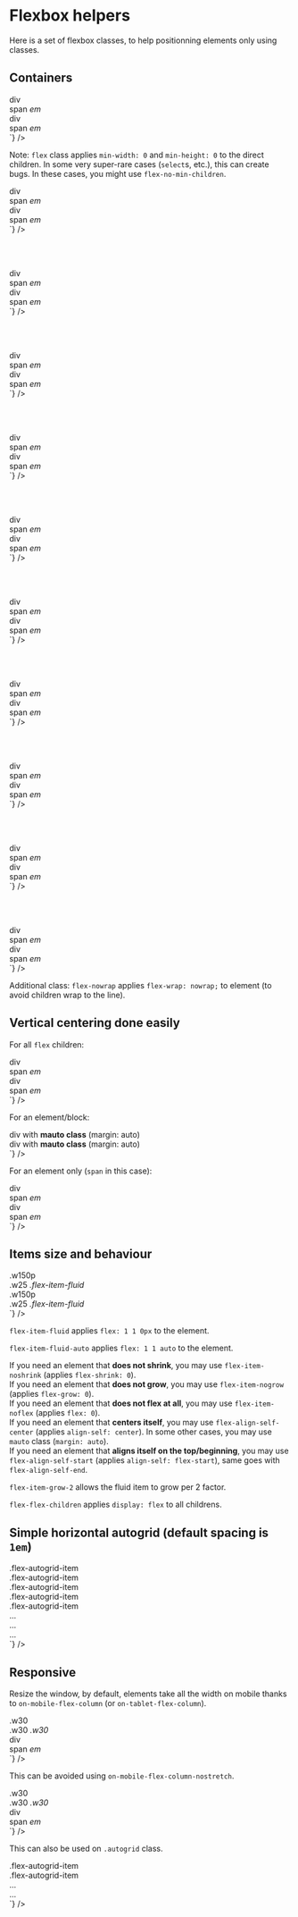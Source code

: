 
<Meta title="CSS / Front-End helpers / Flexbox" />

# Flexbox helpers

Here is a set of flexbox classes, to help positionning elements only using classes.

## Containers

<div class="flex flex-justify-space-between mb2 on-mobile-flex-column">
  <div class="w49 flex-align-self-center">
    <div class="flex bordered color-global-light">
      <div class="bg-primary p1">div</div>
      <span class="bg-primary p1">span</span>
      <em class="bg-primary p1">em</em>
    </div>
  </div>
  <div class="w49 flex-align-self-center">
<Source
  language='html'
  dark
  format
  code={`
<div className="flex">
  <div>div</div>
  <span>span</span>
  <em>em</em>
</div>
  `}
/>
  </div>
</div>

Note: <code>flex</code> class applies <code>min-width: 0</code> and <code>min-height: 0</code> to the direct children. In some very super-rare cases (<code>select</code>s, etc.), this can create bugs. In these cases, you might use <code>flex-no-min-children</code>.

<div class="flex flex-justify-space-between mb2 on-mobile-flex-column">
  <div class="w49 flex-align-self-center">
    <div class="flex flex-row bordered color-global-light">
      <div class="bg-primary p1">div</div>
      <span class="bg-primary p1">span</span>
      <em class="bg-primary p1">em</em>
    </div>
  </div>
  <div class="w49 flex-align-self-center">
<Source
  language='html'
  dark
  format
  code={`
<div className="flex flex-row">
  <div>div</div>
  <span>span</span>
  <em>em</em>
</div>
`}
/>
  </div>
</div>

<br /><br />


<div class="flex flex-justify-space-between mb2 on-mobile-flex-column">
  <div class="w49 flex-align-self-center">
    <div class="flex flex-row-reverse bordered color-global-light">
      <div class="bg-primary p1">div</div>
      <span class="bg-primary p1">span</span>
      <em class="bg-primary p1">em</em>
    </div>
  </div>
  <div class="w49 flex-align-self-center">
<Source
  language='html'
  dark
  format
  code={`
<div className="flex flex-row-reverse">
  <div>div</div>
  <span>span</span>
  <em>em</em>
</div>
`}
/>
  </div>
</div>

<br /><br />

<div class="flex flex-justify-space-between mb2 on-mobile-flex-column">
  <div class="w49 flex-align-self-center">
    <div class="flex flex-column bordered color-global-light">
      <div class="bg-primary p1">div</div>
      <span class="bg-primary p1">span</span>
      <em class="bg-primary p1">em</em>
    </div>
  </div>
  <div class="w49 flex-align-self-center">
<Source
  language='html'
  dark
  format
  code={`
<div className="flex flex-column">
  <div>div</div>
  <span>span</span>
  <em>em</em>
</div>
`}
/>
  </div>
</div>

<br /><br />

<div class="flex flex-justify-space-between mb2 on-mobile-flex-column">
  <div class="w49 flex-align-self-center">
    <div class="flex flex-column-reverse bordered color-global-light">
      <div class="bg-primary p1">div</div>
      <span class="bg-primary p1">span</span>
      <em class="bg-primary p1">em</em>
    </div>
  </div>
  <div class="w49 flex-align-self-center">
<Source
  language='html'
  dark
  format
  code={`
<div className="flex flex-column-reverse">
  <div>div</div>
  <span>span</span>
  <em>em</em>
</div>
`}
/>
  </div>
</div>

<br /><br />

<div class="flex flex-justify-space-between mb2 on-mobile-flex-column">
  <div class="w49 flex-align-self-center">
    <div class="flex flex-justify-space-between bordered color-global-light">
      <div class="bg-primary p1">div</div>
      <span class="bg-primary p1">span</span>
      <em class="bg-primary p1">em</em>
    </div>
  </div>
  <div class="w49 flex-align-self-center">
<Source
  language='html'
  dark
  format
  code={`
<div className="flex flex-justify-space-between">
  <div>div</div>
  <span>span</span>
  <em>em</em>
</div>
`}
/>
  </div>
</div>

<br /><br />

<div class="flex flex-justify-space-between mb2 on-mobile-flex-column">
  <div class="w49 flex-align-self-center">
    <div class="flex flex-justify-space-around bordered color-global-light">
      <div class="bg-primary p1">div</div>
      <span class="bg-primary p1">span</span>
      <em class="bg-primary p1">em</em>
    </div>
  </div>
  <div class="w49 flex-align-self-center">
<Source
  language='html'
  dark
  format
  code={`
<div className="flex flex-justify-space-around">
  <div>div</div>
  <span>span</span>
  <em>em</em>
</div>
`}
/>
  </div>
</div>

<br /><br />

<div class="flex flex-justify-space-between mb2 on-mobile-flex-column">
  <div class="w49 flex-align-self-center">
    <div class="flex flex-justify-end bordered color-global-light">
      <div class="bg-primary p1">div</div>
      <span class="bg-primary p1">span</span>
      <em class="bg-primary p1">em</em>
    </div>
  </div>
  <div class="w49 flex-align-self-center">
<Source
  language='html'
  dark
  format
  code={`
<div className="flex flex-justify-end">
  <div>div</div>
  <span>span</span>
  <em>em</em>
</div>
`}
/>
  </div>
</div>

<br /><br />

<div class="flex flex-justify-space-between mb2 on-mobile-flex-column">
  <div class="w49 flex-align-self-center">
    <div class="flex flex-justify-center bordered color-global-light">
      <div class="bg-primary p1">div</div>
      <span class="bg-primary p1">span</span>
      <em class="bg-primary p1">em</em>
    </div>
  </div>
  <div class="w49 flex-align-self-center">
<Source
  language='html'
  dark
  format
  code={`
<div className="flex flex-justify-center">
  <div>div</div>
  <span>span</span>
  <em>em</em>
</div>
`}
/>
  </div>
</div>

<br /><br />

<div class="flex flex-justify-space-between mb2 on-mobile-flex-column">
  <div class="w49 flex-align-self-center">
    <div class="flex flex-column flex-align-items-center bordered color-global-light">
      <div class="bg-primary p1">div</div>
      <span class="bg-primary p1">span</span>
      <em class="bg-primary p1">em</em>
    </div>
  </div>
  <div class="w49 flex-align-self-center">
<Source
  language='html'
  dark
  format
  code={`
<div className="flex flex-column flex-align-items-center">
  <div>div</div>
  <span>span</span>
  <em>em</em>
</div>
`}
/>
  </div>
</div>

<br /><br />

<div class="flex flex-justify-space-between mb2 on-mobile-flex-column">
  <div class="w49 flex-align-self-center">
    <div class="flex flex-column flex-align-items-end bordered color-global-light">
      <div class="bg-primary p1">div</div>
      <span class="bg-primary p1">span</span>
      <em class="bg-primary p1">em</em>
    </div>
  </div>
  <div class="w49 flex-align-self-center">
<Source
  language='html'
  dark
  format
  code={`
<div className="flex flex-column flex-align-items-end">
  <div>div</div>
  <span>span</span>
  <em>em</em>
</div>
`}
/>
  </div>
</div>

<p>Additional class: <code>flex-nowrap</code> applies <code>flex-wrap: nowrap;</code> to element (to avoid children wrap to the line).</p>

## Vertical centering done easily

<p>For all <code>flex</code> children:</p>

<div class="flex flex-justify-space-between mb2 on-mobile-flex-column">
  <div class="w49 flex-align-self-center">
    <div class="flex flex-align-items-center bordered color-global-light">
      <div class="bg-primary p2">div</div>
      <span class="bg-primary p1">span</span>
      <em class="bg-primary p0-5">em</em>
    </div>
  </div>
  <div class="w49 flex-align-self-center">
<Source
  language='html'
  dark
  format
  code={`
<div className="flex flex-align-items-center">
  <div>div</div>
  <span>span</span>
  <em>em</em>
</div>
`}
/>
  </div>
</div>

<p>For an element/block:</p>

<div class="flex flex-justify-space-between mb2 on-mobile-flex-column">
  <div class="w49 flex-align-self-center">
    <div class="flex bordered color-global-light vertical-centering-ftw">
		<div class="bg-primary p0-5 mauto">div with <strong>mauto class</strong> (margin: auto)</div>
	</div>
  </div>
  <div class="w49 flex-align-self-center">
<Source
  language='html'
  dark
  format
  code={`
<div className="flex">
  <div className="mauto">
	div with <strong>mauto class</strong> (margin: auto)
  </div>
</div>
`}
/>
  </div>
</div>

<p>For an element only (<code>span</code> in this case):</p>

<div class="flex flex-justify-space-between mb2 on-mobile-flex-column">
  <div class="w49 flex-align-self-center">
    <div class="flex bordered color-global-light">
      <div class="bg-primary p2">div</div>
      <span class="bg-primary flex-align-self-center p1">span</span>
      <em class="bg-primary p2">em</em>
    </div>
  </div>
  <div class="w49 flex-align-self-center">
<Source
  language='html'
  dark
  format
  code={`
<div className="flex">
  <div>div</div>
  <span className="flex-align-self-center">span</span>
  <em>em</em>
</div>
`}
/>
  </div>
</div>


## Items size and behaviour


<div class="flex flex-justify-space-between mb2 on-mobile-flex-column">
  <div class="w49 flex-align-self-center">
    <div class="flex bordered color-global-light">
      <div class="bg-primary p1 w150p">.w150p</div>
      <span class="bg-primary p1 w25">.w25</span>
      <em class="bg-primary p1 flex-item-fluid">.flex-item-fluid</em>
    </div>
  </div>
  <div class="w49 flex-align-self-center">
<Source
  language='html'
  dark
  format
  code={`
<div className="flex ">
  <div className="w150p">.w150p</div>
  <span className="w25">.w25</span>
  <em className="flex-item-fluid">.flex-item-fluid</em>
</div>
`}
/>
  </div>
</div>

<p><code>flex-item-fluid</code> applies <code>flex: 1 1 0px</code> to the element.</p>
<p><code>flex-item-fluid-auto</code> applies <code>flex: 1 1 auto</code> to the element.</p>

<p>If you need an element that <strong>does not shrink</strong>, you may use <code>flex-item-noshrink</code> (applies <code>flex-shrink: 0</code>).<br />
If you need an element that <strong>does not grow</strong>, you may use <code>flex-item-nogrow</code> (applies <code>flex-grow: 0</code>).<br />
If you need an element that <strong>does not flex at all</strong>, you may use <code>flex-item-noflex</code> (applies <code>flex: 0</code>).<br />
If you need an element that <strong>centers itself</strong>, you may use <code>flex-align-self-center</code> (applies <code>align-self: center</code>). In some other cases, you may use <code>mauto</code> class (<code>margin: auto</code>).
<br />
If you need an element that <strong>aligns itself on the top/beginning</strong>, you may use <code>flex-align-self-start</code> (applies <code>align-self: flex-start</code>), same goes with <code>flex-align-self-end</code>.
</p>
<p><code>flex-item-grow-2</code> allows the fluid item to grow per 2 factor.</p>
<p><code>flex-flex-children</code> applies <code>display: flex</code> to all childrens.</p>


## Simple horizontal autogrid (default spacing is <code>1em</code>)

<div class="flex flex-justify-space-between mb2 on-mobile-flex-column">
  <div class="w49 flex-align-self-center">
    <div class="flex-autogrid color-global-light">
      <div class="flex-autogrid-item">
        <div class="bg-primary p1">
          .flex-autogrid-item
        </div>
      </div>
      <div class="flex-autogrid-item">
        <div class="bg-primary p1">
          .flex-autogrid-item
        </div>
      </div>
    </div>
    <div class="flex flex-justify-space-between flex-autogrid color-global-light">
      <div class="flex-autogrid-item">
        <div class="bg-primary p1">
          .flex-autogrid-item
        </div>
      </div>
      <div class="flex-autogrid-item">
        <div class="bg-primary p1">
          .flex-autogrid-item
        </div>
      </div>
      <div class="flex-autogrid-item">
        <div class="bg-primary p1">
          .flex-autogrid-item
        </div>
      </div>
    </div>
  </div>
  <div class="w49 flex-align-self-center">
<Source
  language='html'
  dark
  format
  code={`
<div className="flex-autogrid">
  <div className="flex-autogrid-item">…</div>
  <div className="flex-autogrid-item">…</div>
  …
</div>
`}
/>
  </div>
</div>


## Responsive

Resize the window, by default, elements take all the width on mobile thanks to <code>on-mobile-flex-column</code> (or <code>on-tablet-flex-column</code>).

<div class="flex flex-justify-space-between mb2 on-mobile-flex-column">
  <div class="w49 flex-align-self-center">
    <div class="flex flex-justify-space-between on-mobile-flex-column bordered color-global-light">
      <div class="bg-primary p1 w30">.w30</div>
      <span class="bg-primary p1 w30">.w30</span>
      <em class="bg-primary p1 w30">.w30</em>
    </div>
  </div>
  <div class="w49 flex-align-self-center">
<Source
  language='html'
  dark
  format
  code={`
<div className="flex flex-justify-space-between on-mobile-flex-column">
  <div className="w30">div</div>
  <span className="w30">span</span>
  <em className="w30">em</em>
</div>
`}
/>
  </div>
</div>

This can be avoided using <code>on-mobile-flex-column-nostretch</code>.

<div class="flex flex-justify-space-between mb2 on-mobile-flex-column">
  <div class="w49 flex-align-self-center">
    <div class="flex flex-justify-space-between on-mobile-flex-column-nostretch bordered color-global-light">
      <div class="bg-primary p1 w30">.w30</div>
      <span class="bg-primary p1 w30">.w30</span>
      <em class="bg-primary p1 w30">.w30</em>
    </div>
  </div>
  <div class="w49 flex-align-self-center">
<Source
  language='html'
  dark
  format
  code={`
<div className="flex flex-justify-space-between on-mobile-flex-column-nostretch">
  <div className="w30">div</div>
  <span className="w30">span</span>
  <em className="w30">em</em>
</div>
`}
/>
  </div>
</div>

<p>This can also be used on <code>.autogrid</code> class.</p>

<div class="flex flex-justify-space-between mb2 on-mobile-flex-column">
  <div class="w49 flex-align-self-center">
    <div class="flex-autogrid on-mobile-flex-column color-global-light">
      <div class="flex-autogrid-item">
        <div class="bg-primary p1">
          .flex-autogrid-item
        </div>
      </div>
      <div class="flex-autogrid-item">
        <div class="bg-primary p1">
          .flex-autogrid-item
        </div>
      </div>
    </div>
  </div>
  <div class="w49 flex-align-self-center">
<Source
  language='html'
  dark
  format
  code={`
<div className="flex-autogrid on-mobile-flex-column">
  <div className="flex-autogrid-item">…</div>
  <div className="flex-autogrid-item">…</div>
</div>
`}
/>
  </div>
</div>
